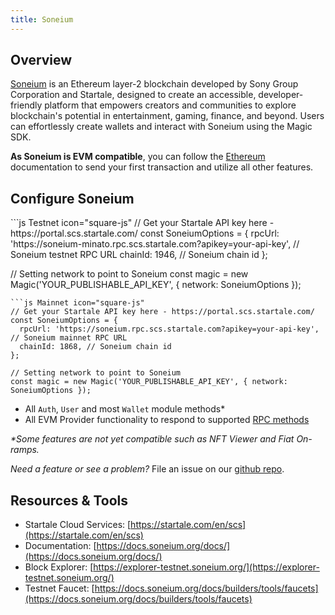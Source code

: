 ---
title: Soneium
---

## Overview

[Soneium](https://soneium.org/en/) is an Ethereum layer-2 blockchain developed by Sony Group Corporation and Startale, designed to create an accessible, developer-friendly platform that empowers creators and communities to explore blockchain's potential in entertainment, gaming, finance, and beyond. Users can effortlessly create wallets and interact with Soneium using the Magic SDK.

**As Soneium is EVM compatible**, you can follow the [Ethereum](/embedded-wallets/blockchains/ethereum/javascript) documentation to send your first transaction and utilize all other features.

## Configure Soneium

<CodeGroup>
```js Testnet icon="square-js"
// Get your Startale API key here - https://portal.scs.startale.com/
const SoneiumOptions = {
  rpcUrl: 'https://soneium-minato.rpc.scs.startale.com?apikey=your-api-key', // Soneium testnet RPC URL
  chainId: 1946, // Soneium chain id
};

// Setting network to point to Soneium
const magic = new Magic('YOUR_PUBLISHABLE_API_KEY', { network: SoneiumOptions });
```
```js Mainnet icon="square-js"
// Get your Startale API key here - https://portal.scs.startale.com/
const SoneiumOptions = {
  rpcUrl: 'https://soneium.rpc.scs.startale.com?apikey=your-api-key', // Soneium mainnet RPC URL
  chainId: 1868, // Soneium chain id
};

// Setting network to point to Soneium
const magic = new Magic('YOUR_PUBLISHABLE_API_KEY', { network: SoneiumOptions });
```
</CodeGroup>

- All `Auth`, `User` and most `Wallet` module methods\*
- All EVM Provider functionality to respond to supported [RPC methods](/embedded-wallets/sdk/client-side/javascript#evm-rpc-methods)

_\*Some features are not yet compatible such as NFT Viewer and Fiat On-ramps._

_Need a feature or see a problem?_ File an issue on our [github repo](https://github.com/magiclabs/magic-js).

## Resources & Tools

- Startale Cloud Services: [https://startale.com/en/scs](https://startale.com/en/scs)
- Documentation: [https://docs.soneium.org/docs/](https://docs.soneium.org/docs/)
- Block Explorer: [https://explorer-testnet.soneium.org/](https://explorer-testnet.soneium.org/)
- Testnet Faucet: [https://docs.soneium.org/docs/builders/tools/faucets](https://docs.soneium.org/docs/builders/tools/faucets)
